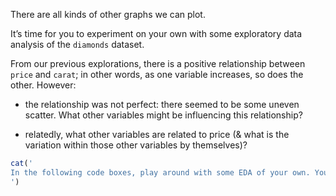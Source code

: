 <!-- TODO:
convert to book erxercises section?
-->

There are all kinds of other graphs we can plot.

It's time for you to experiment on your own with some exploratory data analysis of the `diamonds` dataset.

From our previous explorations, there is a positive relationship between `price` and `carat`; in other words, as one variable increases, so does the other. However:

* the relationship was not perfect: there seemed to be some uneven scatter. What other variables might be influencing this relationship?

* relatedly, what other variables are related to price (& what is the variation within those other variables by themselves)?

<!-- Book version -->

<!-- TODO: 
book exercises on EDA
-->

<!-- End book -->

<!-- Tutorial version -->

```r
cat('
In the following code boxes, play around with some EDA of your own. You might find it helpful to look at the ["What graph should I plot" cheatsheet](https://drive.google.com/file/d/1zsedQ9kHFtxhFE3R99PQ1a_yTTamJu3e/view?usp=sharing) for inspiration, and remember that you can always Google a geom function (or ask an instructor) to get more information on how to use it.
')
```

<!-- TODO:
What graph spreadsheet link needs fixing here too (see notes from start of chapter)
-->

```r


```

```r


```

```r


```

```r


```

<!-- End tutorial -->


